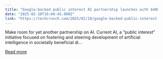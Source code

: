 ```yaml
---
title: "Google-backed public interest AI partnership launches with $400M+ for open ecosystem building"
date: "2025-02-10T16:04:45.000Z"
link: "https://techcrunch.com/2025/02/10/google-backed-public-interest-ai-partnership-launches-with-400m-pledged-for-open-ecosystem-building/"
---
```


Make room for yet another partnership on AI. Current AI, a &#8220;public interest&#8221; initiative focused on fostering and steering development of artificial intelligence in societally beneficial di...

[Read more](https://techcrunch.com/2025/02/10/google-backed-public-interest-ai-partnership-launches-with-400m-pledged-for-open-ecosystem-building/)
